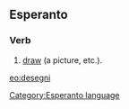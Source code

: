 ==Esperanto==
===Verb===
# [[draw]] (a picture, etc.).

[[eo:desegni]]
[[Category:Esperanto language]]
{{Universala Vortaro}}